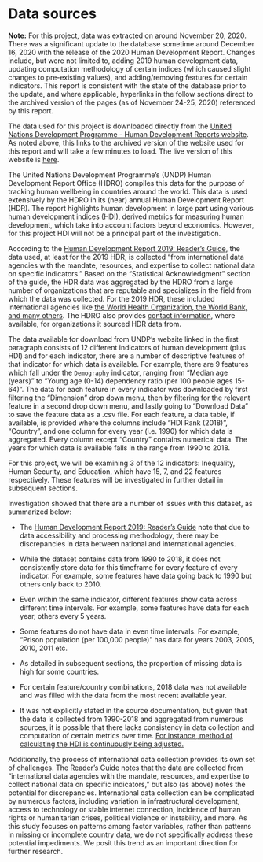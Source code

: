 # Data sources

**Note:** For this project, data was extracted on around November 20, 2020. There was a significant update to the database sometime around December 16, 2020 with the release of the 2020 Human Development Report. Changes include, but were not limited to, adding 2019 human development data, updating computation methodology of certain indices (which caused slight changes to pre-existing values), and adding/removing features for certain indicators. This report is consistent with the state of the database prior to the update, and where applicable, hyperlinks in the follow sections direct to the archived version of the pages (as of November 24-25, 2020) referenced by this report.  

The data used for this project is downloaded directly from the [United Nations Development Programme - Human Development Reports website](https://web.archive.org/web/20201124153155/http://hdr.undp.org/en/data). As noted above, this links to the archived version of the website used for this report and will take a few minutes to load. The live version of this website is [here](http://hdr.undp.org/en/data). 

The United Nations Development Programme's (UNDP) Human Development Report Office (HDRO) compiles this data for the purpose of tracking human wellbeing in countries around the world. This data is used extensively by the HDRO in its (near) annual Human Development Report (HDR). The report highlights human development in large part using various human development indices (HDI), derived metrics for measuring human development, which take into account factors beyond economics. However, for this project HDI will not be a principal part of the investigation.

According to the [Human Development Report 2019: Reader's Guide](https://web.archive.org/web/20201125185918/http://hdr.undp.org/en/content/human-development-report-2019-readers-guide), the data used, at least for the 2019 HDR, is collected "from international data agencies with the mandate, resources, and expertise to collect national data on specific indicators." Based on the "Statistical Acknowledgment" section of the guide, the HDR data was aggregated by the HDRO from a large number of organizations that are reputable and specializes in the field from which the data was collected. For the 2019 HDR, these included international agencies like [the World Health Organization, the World Bank, and many others](http://hdr.undp.org/sites/default/files/2019_statistical_references.pdf). The HDRO also provides [contact information](http://hdr.undp.org/en/statistics/understanding/sources), where available, for organizations it sourced HDR data from.           

The data available for download from UNDP's website linked in the first paragraph consists of 12 different indicators of human development (plus HDI) and for each indicator, there are a number of descriptive features of that indicator for which data is available. For example, there are 9 features which fall under the `Demography` indicator, ranging from "Median age (years)" to "Young age (0-14) dependency ratio (per 100 people ages 15-64)". The data for each feature in every indicator was downloaded by first filtering the "Dimension" drop down menu, then by filtering for the relevant feature in a second drop down menu, and lastly going to "Download Data" to save the feature data as a .csv file. For each feature, a data table, if available, is provided where the columns include "HDI Rank (2018)", "Country", and one column for every year (i.e. 1990) for which data is aggregated. Every column except "Country" contains numerical data. The years for which data is available falls in the range from 1990 to 2018.       

For this project, we will be examining 3 of the 12 indicators: Inequality, Human Security, and Education, which have 15, 7, and 22 features respectively. These features will be investigated in further detail in subsequent sections.     

Investigation showed that there are a number of issues with this dataset, as summarized below:

* The [Human Development Report 2019: Reader's Guide](https://web.archive.org/web/20201125185918/http://hdr.undp.org/en/content/human-development-report-2019-readers-guide) note that due to data accessibility and processing methodology, there may be discrepancies in data between national and international agencies.

* While the dataset contains data from 1990 to 2018, it does not consistently store data for this timeframe for every feature of every indicator. For example, some features have data going back to 1990 but others only back to 2010.

* Even within the same indicator, different features show data across different time intervals. For example, some features have data for each year, others every 5 years. 

* Some features do not have data in even time intervals. For example, "Prison population (per 100,000 people)" has data for years 2003, 2005, 2010, 2011 etc.  

* As detailed in subsequent sections, the proportion of missing data is high for some countries. 

* For certain feature/country combinations, 2018 data was not available and was filled with the data from the most recent available year.

* It was not explicitly stated in the source documentation, but given that the data is collected from 1990-2018 and aggregated from numerous sources, it is possible that there lacks consistency in data collection and computation of certain metrics over time. [For instance, method of calculating the HDI is continuously being adjusted.](http://hdr.undp.org/en/humandev)

Additionally, the process of international data collection provides its own set of challenges. The [Reader's Guide](https://web.archive.org/web/20201125185918/http://hdr.undp.org/en/content/human-development-report-2019-readers-guide) notes that the data are collected from "international data agencies with the mandate, resources, and expertise to collect national data on specific indicators," but also (as above) notes the potential for discrepancies. International data collection can be complicated by numerous factors, including variation in infrastructural development, access to technology or stable internet connection, incidence of human rights or humanitarian crises, political violence or instability, and more. As this study focuses on patterns among factor variables, rather than patterns in missing or incomplete country data, we do not specifically address these potential impediments. We posit this trend as an important direction for further research.